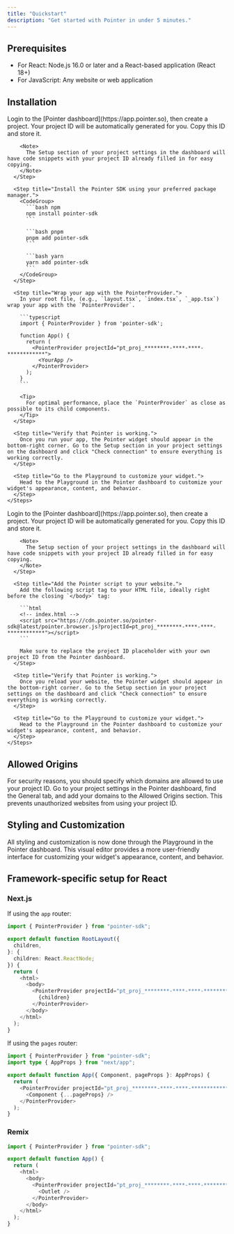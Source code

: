 ```yaml
---
title: "Quickstart"
description: "Get started with Pointer in under 5 minutes."
---
```


## Prerequisites

- For React: Node.js 16.0 or later and a React-based application (React 18+)
- For JavaScript: Any website or web application

## Installation

<Tabs>
  <Tab title="React">
    <Steps>
      <Step title="Grab the project ID from the Pointer dashboard.">
        Login to the [Pointer dashboard](https://app.pointer.so), then create a project. Your project ID will be automatically generated for you. Copy this ID and store it.
        
        <Note>
          The Setup section of your project settings in the dashboard will have code snippets with your project ID already filled in for easy copying.
        </Note>
      </Step>

      <Step title="Install the Pointer SDK using your preferred package manager.">
        <CodeGroup>
          ```bash npm
          npm install pointer-sdk
          ```

          ```bash pnpm
          pnpm add pointer-sdk
          ```

          ```bash yarn
          yarn add pointer-sdk
          ```
        </CodeGroup>
      </Step>

      <Step title="Wrap your app with the PointerProvider.">
        In your root file, (e.g., `layout.tsx`, `index.tsx`, `_app.tsx`) wrap your app with the `PointerProvider`.

        ```typescript
        import { PointerProvider } from 'pointer-sdk';

        function App() {
          return (
            <PointerProvider projectId="pt_proj_********-****-****-************">
              <YourApp />
            </PointerProvider>
          );
        }
        ```

        <Tip>
          For optimal performance, place the `PointerProvider` as close as possible to its child components.
        </Tip>
      </Step>

      <Step title="Verify that Pointer is working.">
        Once you run your app, the Pointer widget should appear in the bottom-right corner. Go to the Setup section in your project settings on the dashboard and click "Check connection" to ensure everything is working correctly.
      </Step>

      <Step title="Go to the Playground to customize your widget.">
        Head to the Playground in the Pointer dashboard to customize your widget's appearance, content, and behavior.
      </Step>
    </Steps>
  </Tab>

  <Tab title="JavaScript">
    <Steps>
      <Step title="Grab the project ID from the Pointer dashboard.">
        Login to the [Pointer dashboard](https://app.pointer.so), then create a project. Your project ID will be automatically generated for you. Copy this ID and store it.
        
        <Note>
          The Setup section of your project settings in the dashboard will have code snippets with your project ID already filled in for easy copying.
        </Note>
      </Step>
      
      <Step title="Add the Pointer script to your website.">
        Add the following script tag to your HTML file, ideally right before the closing `</body>` tag:

        ```html
        <!-- index.html -->
        <script src="https://cdn.pointer.so/pointer-sdk@latest/pointer.browser.js?projectId=pt_proj_********-****-****-************"></script>
        ```

        Make sure to replace the project ID placeholder with your own project ID from the Pointer dashboard.
      </Step>

      <Step title="Verify that Pointer is working.">
        Once you reload your website, the Pointer widget should appear in the bottom-right corner. Go to the Setup section in your project settings on the dashboard and click "Check connection" to ensure everything is working correctly.
      </Step>

      <Step title="Go to the Playground to customize your widget.">
        Head to the Playground in the Pointer dashboard to customize your widget's appearance, content, and behavior.
      </Step>
    </Steps>
  </Tab>
</Tabs>

## Allowed Origins

<Note>
  For security reasons, you should specify which domains are allowed to use your project ID. Go to your project settings in the Pointer dashboard, find the General tab, and add your domains to the Allowed Origins section. This prevents unauthorized websites from using your project ID.
</Note>

## Styling and Customization

All styling and customization is now done through the Playground in the Pointer dashboard. This visual editor provides a more user-friendly interface for customizing your widget's appearance, content, and behavior.

## Framework-specific setup for React

### Next.js

If using the `app` router:

```typescript app/layout.tsx
import { PointerProvider } from "pointer-sdk";

export default function RootLayout({
  children,
}: {
  children: React.ReactNode;
}) {
  return (
    <html>
      <body>
        <PointerProvider projectId="pt_proj_********-****-****-************">
          {children}
        </PointerProvider>
      </body>
    </html>
  );
}
```

If using the `pages` router:

```typescript pages/_app.tsx
import { PointerProvider } from "pointer-sdk";
import type { AppProps } from "next/app";

export default function App({ Component, pageProps }: AppProps) {
  return (
    <PointerProvider projectId="pt_proj_********-****-****-************">
      <Component {...pageProps} />
    </PointerProvider>
  );
}
```

### Remix

```typescript app/root.tsx
import { PointerProvider } from "pointer-sdk";

export default function App() {
  return (
    <html>
      <body>
        <PointerProvider projectId="pt_proj_********-****-****-************">
          <Outlet />
        </PointerProvider>
      </body>
    </html>
  );
}
```
